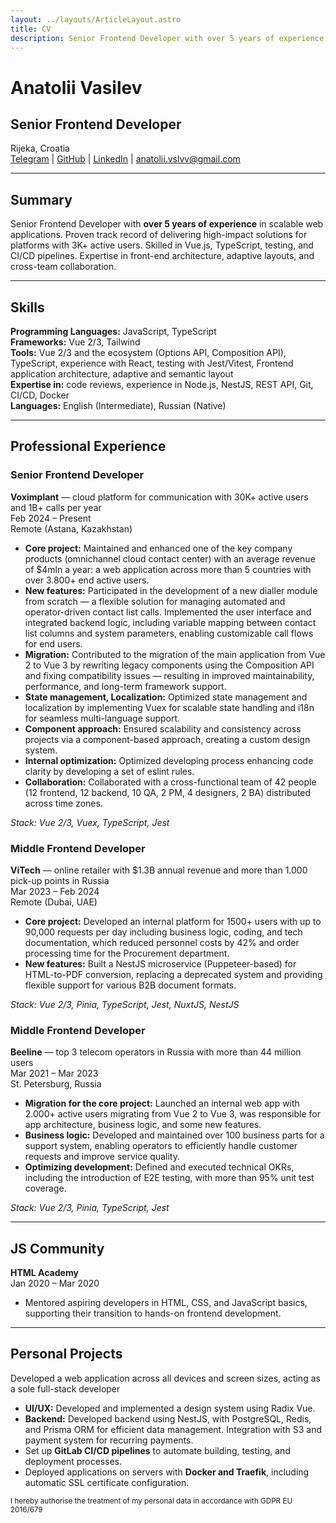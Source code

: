 ```yaml
---
layout: ../layouts/ArticleLayout.astro
title: CV
description: Senior Frontend Developer with over 5 years of experience in scalable web applications
---
```


# Anatolii Vasilev
## Senior Frontend Developer

Rijeka, Croatia <br /> [Telegram](https://t.me/vas11yev1work) | [GitHub](https://github.com/vas11yev1work) | [LinkedIn](https://www.linkedin.com/in/anatolii-vasilev-a65b03215/) | [anatolii.vslvv@gmail.com](mailto:anatolii.vslvv@gmail.com)

---
## Summary
Senior Frontend Developer with **over 5 years of experience** in scalable web applications. Proven track record of delivering high-impact solutions for platforms with 3K+ active users. Skilled in Vue.js, TypeScript, testing, and CI/CD pipelines. Expertise in front-end architecture, adaptive layouts, and cross-team collaboration.

---
## Skills
**Programming Languages:** JavaScript, TypeScript <br />
**Frameworks:** Vue 2/3, Tailwind <br />
**Tools:** Vue 2/3 and the ecosystem (Options API, Composition API), TypeScript, experience with React, testing with Jest/Vitest, Frontend application architecture, adaptive and semantic layout <br />
**Expertise in:** code reviews, experience in Node.js, NestJS, REST API, Git, CI/CD, Docker <br />
**Languages:** English (Intermediate), Russian (Native)

---
## Professional Experience

### Senior Frontend Developer

**Voximplant** — cloud platform for communication with 30K+ active users and 1B+ calls per year <br />
Feb 2024 – Present <br />
Remote (Astana, Kazakhstan)

- **Core project:** Maintained and enhanced one of the key company products (omnichannel cloud contact center) with an average revenue of $4mln a year: a web application across more than 5 countries with over 3.800+ end active users.
- **New features:** Participated in the development of a new dialler module from scratch — a flexible solution for managing automated and operator-driven contact list calls. Implemented the user interface and integrated backend logic, including variable mapping between contact list columns and system parameters, enabling customizable call flows for end users.
- **Migration:** Contributed to the migration of the main application from Vue 2 to Vue 3 by rewriting legacy components using the Composition API and fixing compatibility issues — resulting in improved maintainability, performance, and long-term framework support.
- **State management, Localization:** Optimized state management and localization by implementing Vuex for scalable state handling and i18n for seamless multi-language support.
- **Component approach:** Ensured scalability and consistency across projects via a component-based approach, creating a custom design system.
- **Internal optimization:** Optimized developing process enhancing code clarity by developing a set of eslint rules.
- **Collaboration:** Collaborated with a cross-functional team of 42 people (12 frontend, 12 backend, 10 QA, 2 PM, 4 designers, 2 BA) distributed across time zones.

*Stack: Vue 2/3, Vuex, TypeScript, Jest*

### Middle Frontend Developer

**ViTech** — online retailer with $1.3B annual revenue and more than 1.000 pick-up points in Russia <br />
Mar 2023 – Feb 2024 <br />
Remote (Dubai, UAE)

- **Core project:** Developed an internal platform for 1500+ users with up to 90,000 requests per day including business logic, coding, and tech documentation, which reduced personnel costs by 42% and order processing time for the Procurement department.
- **New features:** Built a NestJS microservice (Puppeteer-based) for HTML-to-PDF conversion, replacing a deprecated system and providing flexible support for various B2B document formats.

*Stack: Vue 2/3, Pinia, TypeScript, Jest, NuxtJS, NestJS*

### Middle Frontend Developer

**Beeline** — top 3 telecom operators in Russia with more than 44 million users <br />
Mar 2021 – Mar 2023 <br />
St. Petersburg, Russia

- **Migration for the core project:** Launched an internal web app with 2.000+ active users migrating from Vue 2 to Vue 3, was responsible for app architecture, business logic, and some new features.
- **Business logic:** Developed and maintained over 100 business parts for a support system, enabling operators to efficiently handle customer requests and improve service quality.
- **Optimizing development:** Defined and executed technical OKRs, including the introduction of E2E testing, with more than 95% unit test coverage.

*Stack: Vue 2/3, Pinia, TypeScript, Jest*

---
## JS Community

**HTML Academy** <br />
Jan 2020 – Mar 2020 <br />
- Mentored aspiring developers in HTML, CSS, and JavaScript basics, supporting their transition to hands-on frontend development.

---
## Personal Projects

Developed a web application across all devices and screen sizes, acting as a sole full-stack developer
- **UI/UX:** Developed and implemented a design system using Radix Vue.
- **Backend:** Developed backend using NestJS, with PostgreSQL, Redis, and Prisma ORM for efficient data management. Integration with S3 and payment system for recurring payments.
- Set up **GitLab CI/CD pipelines** to automate building, testing, and deployment processes.
- Deployed applications on servers with **Docker and Traefik**, including automatic SSL certificate configuration.

<sup>I hereby authorise the treatment of my personal data in accordance with GDPR EU 2016/679</sup>
<br />
<br />
<DownloadCV />